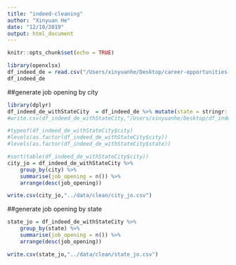 ```yaml
---
title: "indeed-cleaning"
author: "Xinyuan He"
date: "12/10/2019"
output: html_document
---
```


```r
knitr::opts_chunk$set(echo = TRUE)
```

```r
library(openxlsx)
df_indeed_de = read.csv("/Users/xinyuanhe/Desktop/career-opportunities-analysis/data/raw/de_fulltime_test.csv")
df_indeed_de
```

##generate job opening by city
```r
library(dplyr)
df_indeed_de_withStateCity  = df_indeed_de %>% mutate(state = stringr::str_extract(string = df_indeed_de$location, pattern = "[A-Z][A-Z]")) %>% mutate(city = stringr::str_extract(string = df_indeed_de$location, pattern = "^([^,])+")) %>% subset(city != "United States")
#write.csv(df_indeed_de_withStateCity,"/Users/xinyuanhe/Desktop/df_indeed_de_withStateCity.csv")

#typeof(df_indeed_de_withStateCity$city)
#levels(as.factor(df_indeed_de_withStateCity$city))
#levels(as.factor(df_indeed_de_withStateCity$state))

#sort(table(df_indeed_de_withStateCity$city))
city_jo = df_indeed_de_withStateCity %>%
	group_by(city) %>%
	summarise(job_opening = n()) %>%
	arrange(desc(job_opening))

write.csv(city_jo,"../data/clean/city_jo.csv")
```

##generate job opening by state 
```r
state_jo = df_indeed_de_withStateCity %>%
	group_by(state) %>%
	summarise(job_opening = n()) %>%
	arrange(desc(job_opening))

write.csv(state_jo,"../data/clean/state_jo.csv")
```
